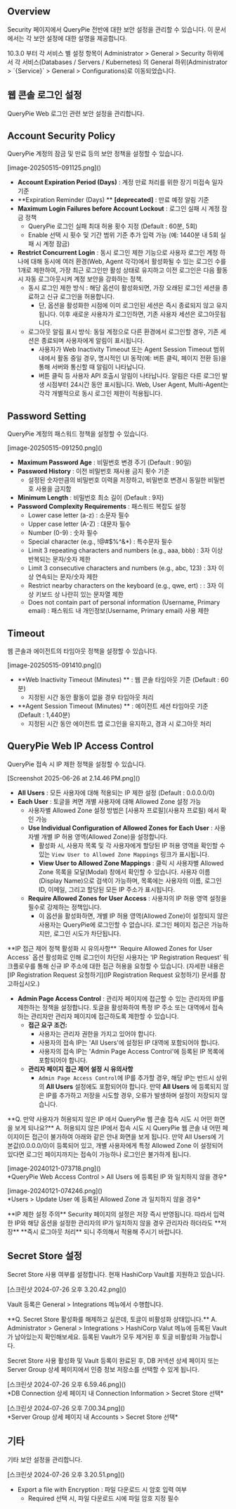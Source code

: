 
## Overview
Security 페이지에서 QueryPie 전반에 대한 보안 설정을 관리할 수 있습니다. 이 문서에서는 각 보안 설정에 대한 설명을 제공합니다.

<Callout type="info">
10.3.0 부터 각 서비스 별 설정 항목이 Administrator &gt; General &gt; Security 하위에서 각 서비스(Databases / Servers / Kubernetes) 의 General 하위(Administrator &gt; `{Service}` &gt; General &gt; Configurations)로 이동되었습니다. 
</Callout>

## 웹 콘솔 로그인 설정
QueryPie Web 로그인 관련 보안 설정을 관리합니다.



## Account Security Policy
QueryPie 계정의 잠금 및 만료 등의 보안 정책을 설정할 수 있습니다.

<p align="center">
<div>[image-20250515-091125.png]()</div>
</p>

* **Account Expiration Period (Days)**  : 계정 만료 처리를 위한 장기 미접속 일자 기준
* **Expiration Reminder (Days) **  **[deprecated]** : 만료 예정 알림 기준
* **Maximum Login Failures before Account Lockout**  : 로그인 실패 시 계정 잠금 정책
    * QueryPie 로그인 실패 최대 허용 횟수 지정 (Default : 60분, 5회)
    * Enable 선택 시 횟수 및 기간 범위 기준 추가 입력 가능 (예: 1440분 내 5회 실패 시 계정 잠금)
* **Restrict Concurrent Login**  : 동시 로그인 제한 기능으로 사용자 로그인 계정 하나에 대해 동시에 여러 환경(Web, Agent 각각)에서 활성화될 수 있는 로그인 수를 1개로 제한하여, 가장 최근 로그인만 활성 상태로 유지하고 이전 로그인은 다음 활동 시 자동 로그아웃시켜 계정 보안을 강화하는 정책.
    * 동시 로그인 제한 방식 : 해당 옵션이 활성화되면, 가장 오래된 로그인 세션을 종료하고 신규 로그인을 허용합니다.
        * 단, 옵션을 활성화한 시점에 이미 로그인된 세션은 즉시 종료되지 않고 유지됩니다. 이후 새로운 사용자가 로그인하면, 기존 사용자 세션은 로그아웃됩니다.
    * 로그아웃 알림 표시 방식: 동일 계정으로 다른 환경에서 로그인할 경우, 기존 세션은 종료되며 사용자에게 알림이 표시됩니다.
        * 사용자가 Web Inactivity Timeout 또는 Agent Session Timeout 범위 내에서 활동 중일 경우, 명시적인 UI 동작(예: 버튼 클릭, 페이지 전환 등)을 통해 서버와 통신할 때 알림이 나타납니다.
        * 버튼 클릭 등 사용자 API 호출시 알림이 나타납니다. 알림은 다른 로그인 발생 시점부터 24시간 동안 표시됩니다. Web, User Agent, Multi-Agent는 각각 개별적으로 동시 로그인 제한이 적용됩니다.



## Password Setting
QueryPie 계정의 패스워드 정책을 설정할 수 있습니다.

<p align="center">
<div>[image-20250515-091250.png]()</div>
</p>

* **Maximum Password Age**  : 비밀번호 변경 주기 (Default : 90일)
* **Password History**  : 이전 비밀번호 재사용 금지 횟수 기준
    * 설정된 숫자만큼의 비밀번호 이력을 저장하고, 비밀번호 변경시 동일한 비밀번호 사용을 금지함
* **Minimum Length**  : 비밀번호 최소 길이 (Default : 9자)
* **Password Complexity Requirements**  : 패스워드 복잡도 설정
    * Lower case letter (a-z) : 소문자 필수
    * Upper case letter (A-Z) : 대문자 필수
    * Number (0-9) : 숫자 필수
    * Special character (e.g., !@#$%^&*) : 특수문자 필수
    * Limit 3 repeating characters and numbers (e.g., aaa, bbb) : 3자 이상 반복되는 문자/숫자 제한
    * Limit 3 consecutive characters and numbers (e.g., abc, 123) : 3자 이상 연속되는 문자/숫자 제한
    * Restrict nearby characters on the keyboard (e.g., qwe, ert) : : 3자 이상 키보드 상 나란히 있는 문자열 제한
    * Does not contain part of personal information (Username, Primary email) : 패스워드 내 개인정보(Username, Primary email) 사용 제한



## Timeout
웹 콘솔과 에이전트의 타임아웃 정책을 설정할 수 있습니다.

<p align="center">
<div>[image-20250515-091410.png]()</div>
</p>

* **Web Inactivity Timeout (Minutes) ** : 웹 콘솔 타임아웃 기준 (Default : 60분)
    * 지정된 시간 동안 활동이 없을 경우 타임아웃 처리
* **Agent Session Timeout (Minutes) ** : 에이전트 세션 타임아웃 기준 (Default : 1,440분)
    * 지정된 시간 동안 에이전트 앱 로그인을 유지하고, 경과 시 로그아웃 처리



## QueryPie Web IP Access Control
QueryPie 접속 시 IP 제한 정책을 설정할 수 있습니다.

<p align="center">
<div>[Screenshot 2025-06-26 at 2.14.46 PM.png]()</div>
</p>

* **All Users**  : 모든 사용자에 대해 적용되는 IP 제한 설정 (Default : 0.0.0.0/0)
* **Each User**  : 토글을 켜면 개별 사용자에 대해 Allowed Zone 설정 가능
    * 사용자별 Allowed Zone 설정 방법은 [사용자 프로필](사용자 프로필) 에서 확인 가능
    * **Use Individual Configuration of Allowed Zones for Each User**  : 사용자별 개별 IP 허용 영역(Allowed Zone)을 설정합니다.
        * 활성화 시, 사용자 목록 및 각 사용자에게 할당된 IP 허용 영역을 확인할 수 있는 `View User to Allowed Zone Mappings` 링크가 표시됩니다.
        * **View User to Allowed Zone Mappings** : 클릭 시 사용자별 Allowed Zone 목록을 모달(Modal) 창에서 확인할 수 있습니다. 사용자 이름(Display Name)으로 검색이 가능하며, 목록에는 사용자의 이름, 로그인 ID, 이메일, 그리고 할당된 모든 IP 주소가 표시됩니다.
    * **Require Allowed Zones for User Access**  : 사용자의 IP 허용 영역 설정을 필수로 강제하는 정책입니다.
        * 이 옵션을 활성화하면, 개별 IP 허용 영역(Allowed Zone)이 설정되지 않은 사용자는 QueryPie에 로그인할 수 없습니다. 로그인 페이지 접근은 가능하지만, 로그인 시도가 차단됩니다.

<Callout type="info">
**IP 접근 제어 정책 활성화 시 유의사항** 
`Require Allowed Zones for User Access` 옵션 활성화로 인해 로그인이 차단된 사용자는 'IP Registration Request' 워크플로우를 통해 신규 IP 주소에 대한 접근 허용을 요청할 수 있습니다. (자세한 내용은 [IP Registration Request 요청하기](IP Registration Request 요청하기) 문서를 참고하십시오.) 
</Callout>

* **Admin Page Access Control**  : 관리자 페이지에 접근할 수 있는 관리자의 IP를 제한하는 정책을 설정합니다. 토글을 활성화하여 특정 IP 주소 또는 대역에서 접속하는 관리자만 관리자 페이지에 접근하도록 제한할 수 있습니다.
    * **접근 요구 조건:**
        * 사용자는 관리자 권한을 가지고 있어야 합니다.
        * 사용자의 접속 IP는 'All Users'에 설정된 IP 대역에 포함되어야 합니다.
        * 사용자의 접속 IP는 'Admin Page Access Control'에 등록된 IP 목록에 포함되어야 합니다.
    * **관리자 페이지 접근 제어 설정 시 유의사항**
        * `Admin Page Access Control`에 IP를 추가할 경우, 해당 IP는 반드시 상위의  **All Users**  설정에도 포함되어야 합니다. 만약  **All Users** 에 등록되지 않은 IP를 추가하고 저장을 시도할 경우, 오류가 발생하며 설정이 저장되지 않습니다.

<Callout type="info">
**Q. 만약 사용자가 허용되지 않은 IP 에서 QueryPie 웹 콘솔 접속 시도 시 어떤 화면을 보게 되나요?** 
A. 허용되지 않은 IP에서 접속 시도 시 QueryPie 웹 콘솔 내 어떤 페이지이든 접근이 불가하여 아래와 같은 안내 화면을 보게 됩니다. 만약 All Users에 기본값(0.0.0.0/0)이 등록되어 있고, 개별 사용자에게 특정 Allowed Zone 이 설정되어 있다면 로그인 페이지까지는 접속이 가능하나 로그인은 불가하게 됩니다. 
</Callout>

<p align="center">
<div>[image-20240121-073718.png]()</div>
*QueryPie Web Access Control &gt; All Users 에 등록된 IP 와 일치하지 않을 경우*
</p>

<p align="center">
<div>[image-20240121-074246.png]()</div>
*Users &gt; Update User 에 등록된 Allowed Zone 과 일치하지 않을 경우*
</p>

<Callout type="important">
**IP 제한 설정 주의**  
Security 페이지의 설정은 저장 즉시 반영됩니다. 따라서 입력한 IP와 해당 옵션을 설정한 관리자의 IP가 일치하지 않을 경우 관리자라 하더라도 **저장**  **즉시 로그아웃 처리** 되니 주의해서 적용해 주시기 바랍니다. 
</Callout>



## Secret Store 설정
Secret Store 사용 여부를 설정합니다. 현재 HashiCorp Vault를 지원하고 있습니다.

<p align="center">
<div>[스크린샷 2024-07-26 오후 3.20.42.png]()</div>
</p>

Vault 등록은 General &gt; Integrations 메뉴에서 수행합니다.

<Callout type="info">
**Q. Secret Store 활성화를 해제하고 싶은데, 토글이 비활성화 상태입니다.** 
A. Administrator &gt; General &gt; Integrations &gt; HashiCorp Valut 메뉴에 등록된 Vault 가 남아있는지 확인해보세요. 등록된 Vault가 모두 제거된 후 토글 비활성화 가능합니다. 
</Callout>



Secret Store 사용 활성화 및 Vault 등록이 완료된 후, DB 커넥션 상세 페이지 또는 Server Group 상세 페이지에서 인증 정보 저장소를 선택할 수 있게 됩니다.



<p align="center">
<div>[스크린샷 2024-07-26 오후 6.59.46.png]()</div>
*DB Connection 상세 페이지 내 Connection Information &gt; Secret Store 선택*
</p>



<p align="center">
<div>[스크린샷 2024-07-26 오후 7.00.34.png]()</div>
*Server Group 상세 페이지 내 Accounts &gt; Secret Store 선택*
</p>

## 기타
기타 보안 설정을 관리합니다.

<p align="center">
<div>[스크린샷 2024-07-26 오후 3.20.51.png]()</div>
</p>

* Export a file with Encryption : 파일 다운로드 시 암호 입력 여부
    * Required 선택 시, 파일 다운로드 시에 파일 암호 지정 필수


